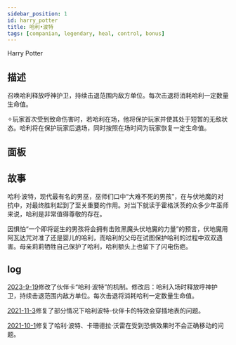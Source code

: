 ```yaml
---
sidebar_position: 1
id: harry_potter
title: 哈利•波特
tags: [companian, legendary, heal, control, bonus]
---
```


Harry Potter

<!--truncate-->



<CardBasics cardKey={id}/>


## 描述

召唤哈利释放呼神护卫，持续击退范围内敌方单位。每次击退将消耗哈利一定数量生命值。

✧玩家首次受到致命伤害时，若哈利在场，他将保护玩家并使其处于短暂的无敌状态。哈利将在保护玩家后退场，同时按照在场时间为玩家恢复一定生命值。

## 面板


<LevelComponent/>


<CardDynamicTable cardKey={id}/>


<CardComplexTable cardKey={id}/>



## 故事

哈利·波特，现代最有名的男巫，巫师们口中“大难不死的男孩”，在与伏地魔的对抗中，对最终胜利起到了至关重要的作用。对当下就读于霍格沃茨的众多少年巫师来说，哈利是非常值得尊敬的存在。

因惧怕“一个即将诞生的男孩将会拥有击败黑魔头伏地魔的力量”的预言，伏地魔用阿瓦达咒对准了还是婴儿的哈利，而哈利的父母在试图保护哈利的过程中双双遇害。母亲莉莉牺牲自己保护了哈利，哈利额头上也留下了闪电伤疤。


## log

[2023-9-19](/blog/230919-update-annc)修改了伙伴卡“哈利·波特”的机制。修改后：哈利入场时释放呼神护卫，持续击退范围内敌方单位。每次击退将消耗哈利一定数量生命值。

[2021-11-3](/blog/211103-update-annc#fix)修复了部分情况下哈利波特-伙伴卡的特效会穿插地表的问题。

[2021-10-1](/blog/211001-update-annc#fix)修复了哈利·波特、卡珊德拉·沃雷在受到恐惧效果时不会正确移动的问题。

